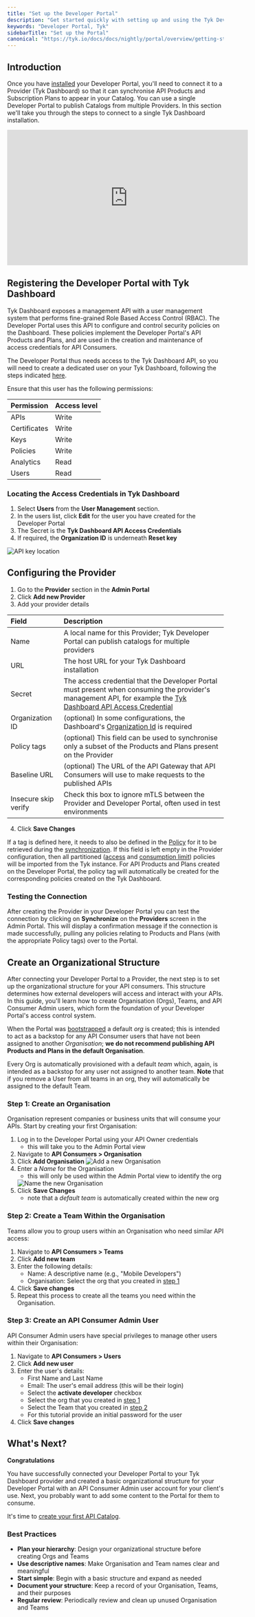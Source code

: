 ```yaml
---
title: "Set up the Developer Portal"
description: "Get started quickly with setting up and using the Tyk Developer Portal."
keywords: "Developer Portal, Tyk"
sidebarTitle: "Set up the Portal"
canonical: "https://tyk.io/docs/docs/nightly/portal/overview/getting-started"
---
```


## Introduction

Once you have [installed](/docs/nightly/portal/install#installation-options-for-enterprise-developer-portal) your Developer Portal, you'll need to connect it to a Provider (Tyk Dashboard) so that it can synchronise API Products and Subscription Plans to appear in your Catalog. You can use a single Developer Portal to publish Catalogs from multiple Providers. In this section we'll take you through the steps to connect to a single Tyk Dashboard installation.

<iframe width="560" height="315" src="https://www.youtube.com/embed/8KJSVACD-j4" frameborder="0" allow="accelerometer; autoplay; clipboard-write; encrypted-media; gyroscope; picture-in-picture" allowfullscreen></iframe>

## Registering the Developer Portal with Tyk Dashboard

Tyk Dashboard exposes a management API with a user management system that performs fine-grained Role Based Access Control (RBAC). The Developer Portal uses this API to configure and control security policies on the Dashboard. These policies implement the Developer Portal's API Products and Plans, and are used in the creation and maintenance of access credentials for API Consumers.

The Developer Portal thus needs access to the Tyk Dashboard API, so you will need to create a dedicated user on your Tyk Dashboard, following the steps indicated [here](/docs/nightly/api-management/user-management#manage-tyk-dashboard-users).

Ensure that this user has the following permissions:

| Permission   | Access level |
| :-------------- | :-------------- |
| APIs         | Write        |
| Certificates | Write        |
| Keys         | Write        |
| Policies     | Write        |
| Analytics    | Read         |
| Users        | Read         |

### Locating the Access Credentials in Tyk Dashboard

1.  Select **Users** from the **User Management** section.
2.  In the users list, click **Edit** for the user you have created for the Developer Portal
3.  The Secret is the **Tyk Dashboard API Access Credentials**
4.  If required, the **Organization ID** is underneath **Reset key**

 <img src="/img/2.10/user_api_id.png" alt="API key location" />


## Configuring the Provider

1. Go to the **Provider** section in the **Admin Portal**
2. Click **Add new Provider**
3. Add your provider details

| Field           | Description                                     |
| :----------------- | :------------------------------------------------- |
| Name            | A local name for this Provider; Tyk Developer Portal can publish catalogs for multiple providers  |
| URL             | The host URL for your Tyk Dashboard installation |
| Secret          | The access credential that the Developer Portal must present when consuming the provider's management API, for example the [Tyk Dashboard API Access Credential](/docs/nightly/portal/overview/getting-started#locating-the-access-credentials-in-tyk-dashboard) |
| Organization ID | (optional) In some configurations, the Dashboard's [Organization Id](/docs/nightly/portal/overview/getting-started#locating-the-access-credentials-in-tyk-dashboard) is required |
| Policy tags     | (optional) This field can be used to synchronise only a subset of the Products and Plans present on the Provider |
| Baseline URL    | (optional) The URL of the API Gateway that API Consumers will use to make requests to the published APIs |
| Insecure skip verify | Check this box to ignore mTLS between the Provider and Developer Portal, often used in test environments |

4. Click **Save Changes**

If a tag is defined here, it needs to also be defined in the [Policy](/docs/nightly/api-management/policies) for it to be retrieved during the [synchronization](/docs/nightly/portal/api-provider#synchronizing-developer-portal-with-providers). If this field is left empty in the Provider configuration, then all partitioned ([access](/docs/nightly/portal/api-products#data-distribution-and-management) and [consumption limit](/docs/nightly/portal/api-plans#data-distribution-and-management)) policies will be imported from the Tyk instance. For API Products and Plans created on the Developer Portal, the policy tag will automatically be created for the corresponding policies created on the Tyk Dashboard.

### Testing the Connection

After creating the Provider in your Developer Portal you can test the connection by clicking on **Synchronize** on the **Providers** screen in the Admin Portal. This will display a confirmation message if the connection is made successfully, pulling any policies relating to Products and Plans (with the appropriate Policy tags) over to the Portal.

## Create an Organizational Structure

After connecting your Developer Portal to a Provider, the next step is to set up the organizational structure for your API consumers. This structure determines how external developers will access and interact with your APIs. In this guide, you'll learn how to create Organisation (Orgs), Teams, and API Consumer Admin users, which form the foundation of your Developer Portal's access control system.

When the Portal was [bootstrapped](/docs/nightly/portal/install#bootstrapping-enterprise-developer-portal) a default *org* is created; this is intended to act as a backstop for any API Consumer users that have not been assigned to another *Organisation*; **we do not recommend publishing API Products and Plans in the default Organisation**.

Every Org is automatically provisioned with a default *team* which, again, is intended as a backstop for any user not assigned to another team. **Note** that if you remove a User from all teams in an org, they will automatically be assigned to the default Team.

### Step 1: Create an Organisation

Organisation represent companies or business units that will consume your APIs. Start by creating your first Organisation:

1. Log in to the Developer Portal using your API Owner credentials
    - this will take you to the Admin Portal view
2. Navigate to **API Consumers > Organisation**
3. Click **Add Organisation**
   <img src="/img/dashboard/portal-management/enterprise-portal/navigate-to-organisations.png" alt="Add a new Organisation" />
4. Enter a *Name* for the Organisation
    - this will only be used within the Admin Portal view to identify the org
   <img src="/img/dashboard/portal-management/enterprise-portal/create-b2b-customer-org.png" alt="Name the new Organisation" />
5. Click **Save Changes**
    - note that a *default team* is automatically created within the new org

### Step 2: Create a Team Within the Organisation

Teams allow you to group users within an Organisation who need similar API access:

1. Navigate to **API Consumers > Teams**
2. Click **Add new team**
3. Enter the following details:
    - Name: A descriptive name (e.g., "Mobile Developers")
    - Organisation: Select the org that you created in [step 1](/docs/nightly/portal/overview/getting-started#step-1-create-an-organisation)
4. Click **Save changes**
5. Repeat this process to create all the teams you need within the Organisation.

### Step 3: Create an API Consumer Admin User

API Consumer Admin users have special privileges to manage other users within their Organisation:

1. Navigate to **API Consumers > Users**
2. Click **Add new user**
3. Enter the user's details:
    - First Name and Last Name
    - Email: The user's email address (this will be their login)
    - Select the **activate developer** checkbox
    - Select the org that you created in [step 1](/docs/nightly/portal/overview/getting-started#step-1-create-an-organisation)
    - Select the Team that you created in [step 2](/docs/nightly/portal/overview/getting-started#step-2-create-a-team-within-the-organisation)
    - For this tutorial provide an initial password for the user
4. Click **Save changes**

## What's Next?

**Congratulations**

You have successfully connected your Developer Portal to your Tyk Dashboard provider and created a basic organizational structure for your Developer Portal with an API Consumer Admin user account for your client's use. Next, you probably want to add some content to the Portal for them to consume.

It's time to [create your first API Catalog](/docs/nightly/portal/publish-api-catalog).

### Best Practices

- **Plan your hierarchy**: Design your organizational structure before creating Orgs and Teams
- **Use descriptive names**: Make Organisation and Team names clear and meaningful
- **Start simple**: Begin with a basic structure and expand as needed
- **Document your structure**: Keep a record of your Organisation, Teams, and their purposes
- **Regular review**: Periodically review and clean up unused Organisation and Teams
